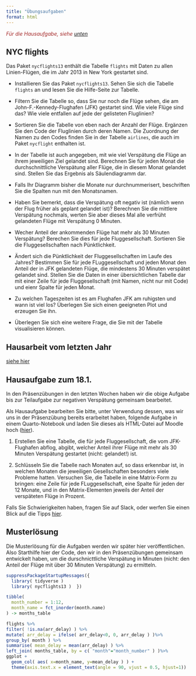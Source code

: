 ```yaml
---
title: "Übungsaufgaben"
format: html
---
```


<span style="color:brown">*Für die Hausaufgabe, siehe [unten](#hausaufgabe-zum-18.1.)*</span>

## NYC flights

Das Paket `nycflights13` enthält die Tabelle `flights` mit Daten zu allen Linien-Flügen, die im Jahr 2013 in New York gestartet sind.

- Installieren Sie das Paket `nycflights13`. Sehen Sie sich die Tabelle `flights` an und lesen Sie die Hilfe-Seite zur Tabelle.

- Filtern Sie die Tabelle so, dass Sie nur noch die Flüge sehen, die am John-F.-Kennedy-Flughafen (JFK) gestartet sind. Wie viele Flüge sind das? Wie viele entfallen auf jede der gelisteten Fluglinien?

- Sortieren Sie die Tabelle von eben nach der Anzahl der Flüge. Ergänzen Sie den Code der Fluglinien durch deren Namen. Die Zuordnung der Namen zu den Codes finden Sie in der Tabelle `airlines`, die auch im Paket `nycflight` enthalten ist.

- In der Tabelle ist auch angegeben, mit wie viel Verspätung die Flüge an ihrem jeweiligen Ziel gelandet sind. Berechnen Sie für jeden Monat die durchschnittliche Verspätung aller Flüge, die in diesem Monat gelandet sind. Stellen Sie das Ergebnis als Säulendiagramm dar. 

- Falls Ihr Diagramm bisher die Monate nur durchnummerisert, beschriften Sie die Spalten nun mit den Monatsnamen.

- Haben Sie bemerkt, dass die Verspätung oft negativ ist (nämlich wenn der Flug früher als geplant gelandet ist)? Berechnen Sie die mittlere Verspätung nochmals, werten Sie aber dieses Mal alle verfrüht gelandeten Flüge mit Verspätung 0 Minuten.

- Wecher Anteil der ankommenden Flüge hat mehr als 30 Minuten Verspätung? Berechen Sie dies für jede Fluggesellschaft. Sortieren Sie die Fluggesellschaften nach Pünktlichkeit.

- Ändert sich die Pünktlichkeit der Fluggesellschaften im Laufe des Jahres? Bestimmen Sie für jede FLuggesellschaft und jeden Monat den Anteil der in JFK gelandeten Flüge, die mindestens 30 Minuten verspätet gelandet sind. Stellen Sie die Daten in einer übersichtlichen Tabelle dar mit einer Zeile für jede Fluggesellschaft (mit Namen, nicht nur mit Code) und eienr Spalte für jeden Monat. 

- Zu welchen Tageszeiten ist es am Flughafen JFK am ruhigsten und wann ist viel los? Überlegen Sie sich einen geeigneten Plot und erzeugen Sie ihn. 

- Überlegen Sie sich eine weitere Frage, die Sie mit der Tabelle visualisieren können.

## Hausarbeit vom letzten Jahr

[siehe hier](https://hackmd.io/yvseZ1iER52j1_F3qq5Ejg)

## Hausaufgabe zum 18.1.

In den Präsenzübungen in den letzten Wochen haben wir die obige Aufgabe bis zur Teilaufgabe zur negativen Verspätung gemeinsam bearbeitet.

Als Hausaufgabe bearbeiten Sie bitte, unter Verwendung dessen, was wir uns in der Präsenzübung bereits erarbeitet haben, folgende Aufgabe in einem Quarto-Notebook und laden Sie dieses als HTML-Datei auf Moodle hoch ([hier](https://moodle.uni-heidelberg.de/mod/assign/view.php?id=1010501)).

1. Erstellen Sie eine Tabelle, die für jede Fluggesellschaft, die vom JFK-Flughafen abflog, abgibt, welcher Anteil ihrer Flüge mit mehr als 30 Minuten Verspätung gestartet (nicht: gelandet!) ist.

2. Schlüsseln Sie die Tabelle nach Monaten auf, so dass erkennbar ist, in welchen Monaten die jeweiligen Gesellschaften besonders viele Probleme hatten. Versuchen Sie, die Tabelle in eine Matrix-Form zu bringen: eine Zeile für jede FLuggesellschaft, eine Spalte für jeden der 12 Monate, und in den Matrix-Elementen jeweils der Anteil der verspäteten Flüge in Prozent.

Falls Sie Schwierigkeiten haben, fragen Sie auf Slack, oder werfen Sie einen Blick auf die Tipps [hier](uebungen_hinweise.html).

## Musterlösung

Die Musterlösung für die Aufgaben werden wir später hier veröffentlichen. Also Starthilfe hier der Code, den wir in den Präsenzübungen gemeinsam entwickelt haben, um die durschnicttliche Verspätung in Minuten (nicht: den Anteil der Flüge mit über 30 Minuten Verspätung) zu ermitteln.

```r
suppressPackageStartupMessages({
  library( tidyverse )
  library( nycflights13 )  })

tibble(
  month_number = 1:12,
  month_name = fct_inorder(month.name)
) -> months_table

flights %>%
filter( !is.na(arr_delay) ) %>%
mutate( arr_delay = ifelse( arr_delay<0, 0, arr_delay ) )%>%
group_by( month ) %>%
summarise( mean_delay = mean(arr_delay) ) %>%
left_join( months_table, by = c( "month"="month_number" ) )%>%
ggplot +
  geom_col( aes( x=month_name, y=mean_delay ) ) +
  theme(axis.text.x = element_text(angle = 90, vjust = 0.5, hjust=1))
```